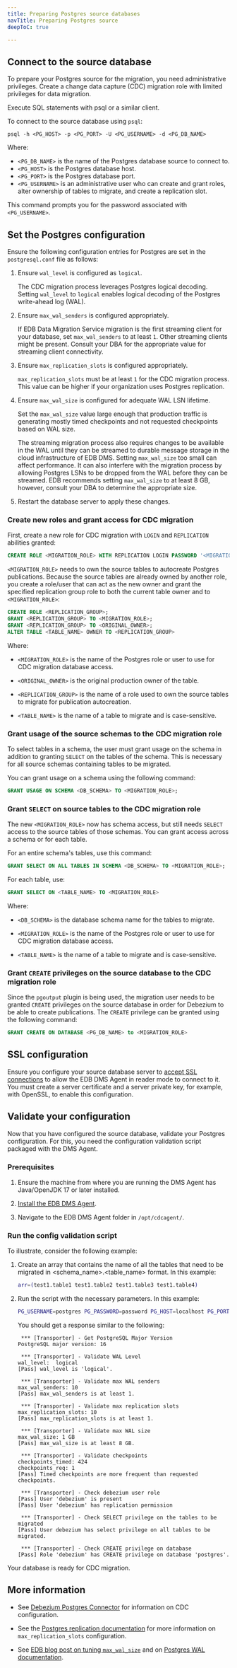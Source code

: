 ```yaml
---
title: Preparing Postgres source databases
navTitle: Preparing Postgres source
deepToC: true

---
```


<div id="preparing_postgres_sources" class="registered_link"></div>

## Connect to the source database

To prepare your Postgres source for the migration, you need administrative privileges. Create a change data capture (CDC) migration role with limited privileges for data migration.

Execute SQL statements with psql or a similar client.

To connect to the source database using `psql`:

```shell
psql -h <PG_HOST> -p <PG_PORT> -U <PG_USERNAME> -d <PG_DB_NAME>
```

Where:

-   `<PG_DB_NAME>` is the name of the Postgres database source to connect to.
-   `<PG_HOST>` is the Postgres database host.
-   `<PG_PORT>` is the Postgres database port.
-   `<PG_USERNAME>` is an administrative user who can create and grant roles, alter ownership of tables to migrate, and create a replication slot.

This command prompts you for the password associated with `<PG_USERNAME>`.

## Set the Postgres configuration

Ensure the following configuration entries for Postgres are set in the `postgresql.conf` file as follows:

1.  Ensure `wal_level` is configured as `logical`.

    The CDC migration process leverages Postgres logical decoding. Setting `wal_level` to `logical` enables logical decoding of the Postgres write-ahead log (WAL).

1.  Ensure `max_wal_senders` is configured appropriately.

    If EDB Data Migration Service migration is the first streaming client for your database, set `max_wal_senders` to at least `1`. Other streaming clients might be present. Consult your DBA for the appropriate value for streaming client connectivity.

1.  Ensure `max_replication_slots` is configured appropriately.

    `max_replication_slots` must be at least `1` for the CDC migration process. This value can be higher if your organization uses Postgres replication.

1.  Ensure `max_wal_size` is configured for adequate WAL LSN lifetime.

    Set the `max_wal_size` value large enough that production traffic is generating mostly timed checkpoints and not requested checkpoints based on WAL size.

    The streaming migration process also requires changes to be available in the WAL until they can be streamed to durable message storage in the cloud infrastructure of EDB DMS. Setting `max_wal_size` too small can affect performance. It can also interfere with the migration process by allowing Postgres LSNs to be dropped from the WAL before they can be streamed. EDB recommends setting `max_wal_size` to at least 8 GB, however, consult your DBA to determine the appropriate size. 

1.  Restart the database server to apply these changes.

### Create new roles and grant access for CDC migration

First, create a new role for CDC migration with `LOGIN` and `REPLICATION` abilities granted:

```sql
CREATE ROLE <MIGRATION_ROLE> WITH REPLICATION LOGIN PASSWORD '<MIGRATION_ROLE_PASSWORD>';
```

`<MIGRATION_ROLE>` needs to own the source tables to autocreate Postgres publications. Because the source tables are already owned by another role, you create a role/user that can act as the new owner and grant the specified replication group role to both the current table owner and to `<MIGRATION_ROLE>`:

```sql
CREATE ROLE <REPLICATION_GROUP>;
GRANT <REPLICATION_GROUP> TO <MIGRATION_ROLE>;
GRANT <REPLICATION_GROUP> TO <ORIGINAL_OWNER>;
ALTER TABLE <TABLE_NAME> OWNER TO <REPLICATION_GROUP>
```

Where:

-   `<MIGRATION_ROLE>` is the name of the Postgres role or user to use for CDC migration database access.

-   `<ORIGINAL_OWNER>` is the original production owner of the table.

-   `<REPLICATION_GROUP>` is the name of a role used to own the source tables to migrate for publication autocreation.

-   `<TABLE_NAME>` is the name of a table to migrate and is case-sensitive.

### Grant usage of the source schemas to the CDC migration role

To select tables in a schema, the user must grant usage on the schema in addition to granting `SELECT` on the tables of the schema. This is necessary for all source schemas containing tables to be migrated.

You can grant usage on a schema using the following command:

```sql
GRANT USAGE ON SCHEMA <DB_SCHEMA> TO <MIGRATION_ROLE>;
```

### Grant `SELECT` on source tables to the CDC migration role

The new `<MIGRATION_ROLE>` now has schema access, but still needs `SELECT` access to the source tables of those schemas. You can grant access across a schema
or for each table.

For an entire schema's tables, use this command:

```sql
GRANT SELECT ON ALL TABLES IN SCHEMA <DB_SCHEMA> TO <MIGRATION_ROLE>;
```

For each table, use:

```sql
GRANT SELECT ON <TABLE_NAME> TO <MIGRATION_ROLE>
```

Where:

-   `<DB_SCHEMA>` is the database schema name for the tables to migrate.

-   `<MIGRATION_ROLE>` is the name of the Postgres role or user to use for CDC migration database access.

-   `<TABLE_NAME>` is the name of a table to migrate and is case-sensitive.

### Grant `CREATE` privileges on the source database to the CDC migration role

Since the `pgoutput` plugin is being used, the migration user needs to be granted `CREATE` privileges on the source database in order for Debezium to be able to create publications. The `CREATE` privilege can be granted using the following command:

```sql
GRANT CREATE ON DATABASE <PG_DB_NAME> to <MIGRATION_ROLE>
```

## SSL configuration

Ensure you configure your source database server to [accept SSL connections](https://www.postgresql.org/docs/current/ssl-tcp.html) to allow the EDB DMS Agent in reader mode to connect to it. You must create a server certificate and a server private key, for example, with OpenSSL, to enable this configuration.

## Validate your configuration

Now that you have configured the source database, validate your Postgres configuration. For this, you need the configuration validation script packaged with the DMS Agent.

### Prerequisites

1.  Ensure the machine from where you are running the DMS Agent has Java/OpenJDK 17 or later installed.

1.  [Install the EDB DMS Agent](/edb-postgres-ai/latest/hybrid-manager/using_hybrid_manager/migration/installing_agent/).

1.  Navigate to the EDB DMS Agent folder in `/opt/cdcagent/`.

### Run the config validation script

To illustrate, consider the following example:

1.  Create an array that contains the name of all the tables that need to be migrated in &lt;schema_name>.&lt;table_name> format. In this example:

    ```bash
    arr=(test1.table1 test1.table2 test1.table3 test1.table4)
    ```

1.  Run the script with the necessary parameters. In this example:

    ```bash
    PG_USERNAME=postgres PG_PASSWORD=password PG_HOST=localhost PG_PORT=5432 DB_NAME=postgres DBZ_USERNAME=debezium DBZ_PASSWORD=dbz ./postgresConfigValidation.sh "${arr[@]}"
    ```

    You should get a response similar to the following:

    ```shell
     *** [Transporter] - Get PostgreSQL Major Version
    PostgreSQL major version: 16
    
     *** [Transporter] - Validate WAL Level
    wal_level:  logical
    [Pass] wal_level is 'logical'.
    
     *** [Transporter] - Validate max WAL senders
    max_wal_senders: 10
    [Pass] max_wal_senders is at least 1.
    
     *** [Transporter] - Validate max replication slots
    max_replication_slots: 10
    [Pass] max_replication_slots is at least 1.
    
     *** [Transporter] - Validate max WAL size
    max_wal_size: 1 GB
    [Pass] max_wal_size is at least 8 GB.
    
     *** [Transporter] - Validate checkpoints
    checkpoints_timed: 424
    checkpoints_req: 1
    [Pass] Timed checkpoints are more frequent than requested checkpoints.
    
     *** [Transporter] - Check debezium user role
    [Pass] User 'debezium' is present
    [Pass] User 'debezium' has replication permission
    
     *** [Transporter] - Check SELECT privilege on the tables to be migrated
    [Pass] User debezium has select privilege on all tables to be migrated.
    
     *** [Transporter] - Check CREATE privilege on database
    [Pass] Role 'debezium' has CREATE privilege on database 'postgres'.
    ```

Your database is ready for CDC migration.

## More information

-   See [Debezium Postgres Connector](https://debezium.io/documentation/reference/stable/connectors/postgresql.html) for information on CDC configuration.

-   See the [Postgres replication documentation](https://www.postgresql.org/docs/current/runtime-config-replication.html) for more information on `max_replication_slots` configuration.

-   See [EDB blog post on tuning `max_wal_size`](https://www.enterprisedb.com/blog/tuning-maxwalsize-postgresql) and on [Postgres WAL documentation](https://www.postgresql.org/docs/current/wal-configuration.html).
